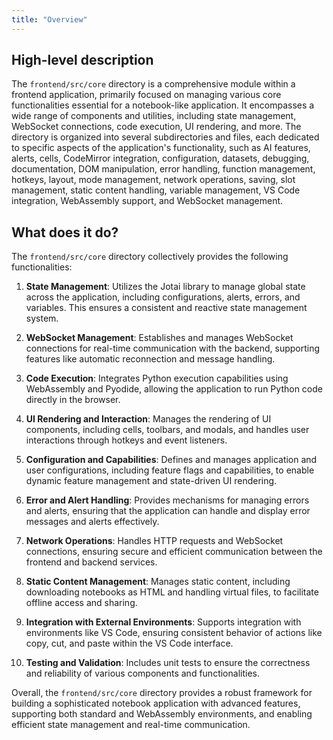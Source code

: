 ```yaml
---
title: "Overview"
---
```


## High-level description

The `frontend/src/core` directory is a comprehensive module within a frontend application, primarily focused on managing various core functionalities essential for a notebook-like application. It encompasses a wide range of components and utilities, including state management, WebSocket connections, code execution, UI rendering, and more. The directory is organized into several subdirectories and files, each dedicated to specific aspects of the application's functionality, such as AI features, alerts, cells, CodeMirror integration, configuration, datasets, debugging, documentation, DOM manipulation, error handling, function management, hotkeys, layout, mode management, network operations, saving, slot management, static content handling, variable management, VS Code integration, WebAssembly support, and WebSocket management.

## What does it do?

The `frontend/src/core` directory collectively provides the following functionalities:

1. **State Management**: Utilizes the Jotai library to manage global state across the application, including configurations, alerts, errors, and variables. This ensures a consistent and reactive state management system.

2. **WebSocket Management**: Establishes and manages WebSocket connections for real-time communication with the backend, supporting features like automatic reconnection and message handling.

3. **Code Execution**: Integrates Python execution capabilities using WebAssembly and Pyodide, allowing the application to run Python code directly in the browser.

4. **UI Rendering and Interaction**: Manages the rendering of UI components, including cells, toolbars, and modals, and handles user interactions through hotkeys and event listeners.

5. **Configuration and Capabilities**: Defines and manages application and user configurations, including feature flags and capabilities, to enable dynamic feature management and state-driven UI rendering.

6. **Error and Alert Handling**: Provides mechanisms for managing errors and alerts, ensuring that the application can handle and display error messages and alerts effectively.

7. **Network Operations**: Handles HTTP requests and WebSocket connections, ensuring secure and efficient communication between the frontend and backend services.

8. **Static Content Management**: Manages static content, including downloading notebooks as HTML and handling virtual files, to facilitate offline access and sharing.

9. **Integration with External Environments**: Supports integration with environments like VS Code, ensuring consistent behavior of actions like copy, cut, and paste within the VS Code interface.

10. **Testing and Validation**: Includes unit tests to ensure the correctness and reliability of various components and functionalities.

Overall, the `frontend/src/core` directory provides a robust framework for building a sophisticated notebook application with advanced features, supporting both standard and WebAssembly environments, and enabling efficient state management and real-time communication.